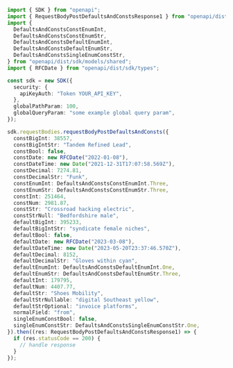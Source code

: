 ```typescript showLineNumbers copy filename="Request Body Post Defaults And Consts usage example"
import { SDK } from "openapi";
import { RequestBodyPostDefaultsAndConstsResponse1 } from "openapi/dist/sdk/models/operations";
import {
  DefaultsAndConstsConstEnumInt,
  DefaultsAndConstsConstEnumStr,
  DefaultsAndConstsDefaultEnumInt,
  DefaultsAndConstsDefaultEnumStr,
  DefaultsAndConstsSingleEnumConstStr,
} from "openapi/dist/sdk/models/shared";
import { RFCDate } from "openapi/dist/sdk/types";

const sdk = new SDK({
  security: {
    apiKeyAuth: "Token YOUR_API_KEY",
  },
  globalPathParam: 100,
  globalQueryParam: "some example global query param",
});

sdk.requestBodies.requestBodyPostDefaultsAndConsts({
  constBigInt: 38557,
  constBigIntStr: "Tandem Refined Lead",
  constBool: false,
  constDate: new RFCDate("2022-01-08"),
  constDateTime: new Date("2021-12-31T17:07:58.569Z"),
  constDecimal: 7274.81,
  constDecimalStr: "Funk",
  constEnumInt: DefaultsAndConstsConstEnumInt.Three,
  constEnumStr: DefaultsAndConstsConstEnumStr.Three,
  constInt: 251464,
  constNum: 2981.87,
  constStr: "Crossroad hacking electric",
  constStrNull: "Bedfordshire male",
  defaultBigInt: 395233,
  defaultBigIntStr: "syndicate female niches",
  defaultBool: false,
  defaultDate: new RFCDate("2023-03-08"),
  defaultDateTime: new Date("2023-05-20T23:37:46.570Z"),
  defaultDecimal: 8152,
  defaultDecimalStr: "Gloves within cyan",
  defaultEnumInt: DefaultsAndConstsDefaultEnumInt.One,
  defaultEnumStr: DefaultsAndConstsDefaultEnumStr.Three,
  defaultInt: 179795,
  defaultNum: 4407.77,
  defaultStr: "Shoes Mobility",
  defaultStrNullable: "digital Southeast yellow",
  defaultStrOptional: "invoice platforms",
  normalField: "from",
  singleEnumConstBool: false,
  singleEnumConstStr: DefaultsAndConstsSingleEnumConstStr.One,
}).then((res: RequestBodyPostDefaultsAndConstsResponse1) => {
  if (res.statusCode == 200) {
    // handle response
  }
});
```
